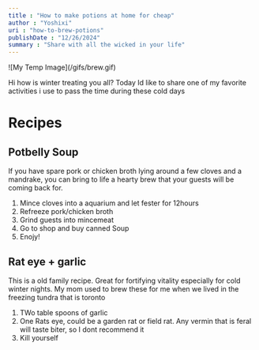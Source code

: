 ```yaml
---
title : "How to make potions at home for cheap"
author : "Yoshixi"
uri : "how-to-brew-potions"
publishDate : "12/26/2024"
summary : "Share with all the wicked in your life"
---
```


<div className="flex justify-center items-center">
![My Temp Image](/gifs/brew.gif)
</div>

Hi how is winter treating you all? Today Id like to share one of my favorite activities i use to pass the time during these cold days


# Recipes

## Potbelly Soup
If you have spare pork or chicken broth lying around a few cloves and a mandrake, you can bring to life a hearty brew that your guests will be coming back for.
1. Mince cloves into a aquarium and let fester for 12hours
2. Refreeze pork/chicken broth
3. Grind guests into mincemeat
4. Go to shop and buy canned Soup
5. Enojy!


## Rat eye + garlic

This is a old family recipe. Great for fortifying vitality especially for cold winter nights. My mom used to brew these for me when we lived in the freezing tundra that is toronto
1. TWo table spoons of garlic
2. One Rats eye, could be a garden rat or field rat. Any vermin that is feral will taste biter, so I dont recommend it
4. Kill yourself